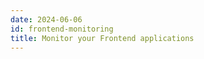 ```yaml
---
date: 2024-06-06
id: frontend-monitoring
title: Monitor your Frontend applications
---
```



<DocCardContainer>

<DocCard
    title="📄️ Web Vitals"
    description="Monitor your application's web vitals using SigNoz"
    href="/docs/frontend-monitoring/opentelemetry-web-vitals"
/>

<DocCard
    title="📄️ Sending Traces"
    description="Send traces from your frontend application using SigNoz"
    href="/docs/frontend-monitoring/sending-traces"
/>

<DocCard
    title="📄️ Sending Logs"
    description="Send logs from your frontend application using SigNoz"
    href="/docs/frontend-monitoring/sending-logs"
/>

<DocCard
    title="📄️ Document Load"
    description="Send document load times from your frontend application using SigNoz"
    href="/docs/frontend-monitoring/document-load"
/>

</DocCardContainer>